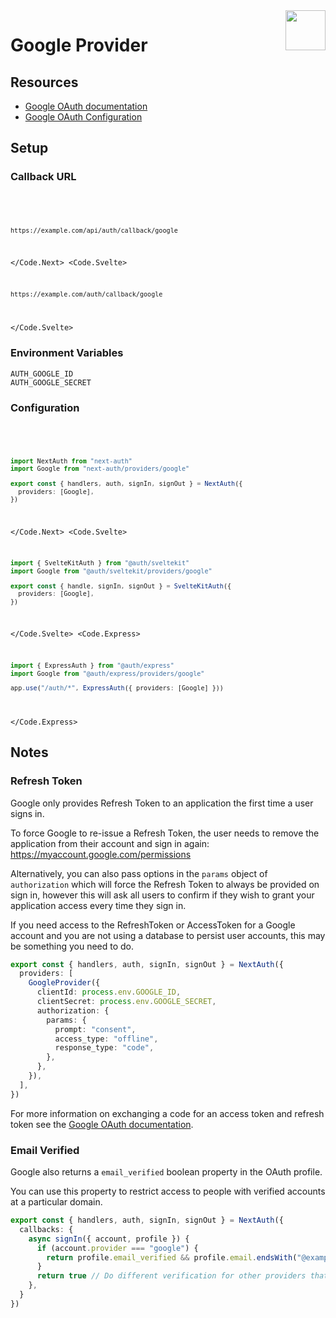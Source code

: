 
<img align="right" src="/img/providers/google.svg" height="64" width="64" />

# Google Provider

## Resources

- [Google OAuth documentation](https://developers.google.com/identity/protocols/oauth2)
- [Google OAuth Configuration](https://console.developers.google.com/apis/credentials)

## Setup

### Callback URL

<Code>
  <Code.Next>

```bash
https://example.com/api/auth/callback/google
```

  </Code.Next>
  <Code.Svelte>

```bash
https://example.com/auth/callback/google
```

  </Code.Svelte>
</Code>

### Environment Variables

```
AUTH_GOOGLE_ID
AUTH_GOOGLE_SECRET
```

### Configuration

<Code>
  <Code.Next>

```ts filename="@/auth.ts"
import NextAuth from "next-auth"
import Google from "next-auth/providers/google"

export const { handlers, auth, signIn, signOut } = NextAuth({
  providers: [Google],
})
```

  </Code.Next>
  <Code.Svelte>

```ts filename="/src/auth.ts"
import { SvelteKitAuth } from "@auth/sveltekit"
import Google from "@auth/sveltekit/providers/google"

export const { handle, signIn, signOut } = SvelteKitAuth({
  providers: [Google],
})
```

  </Code.Svelte>
  <Code.Express>

```ts filename="/src/app.ts"
import { ExpressAuth } from "@auth/express"
import Google from "@auth/express/providers/google"

app.use("/auth/*", ExpressAuth({ providers: [Google] }))
```

  </Code.Express>
</Code>

## Notes

### Refresh Token

Google only provides Refresh Token to an application the first time a user signs in.

To force Google to re-issue a Refresh Token, the user needs to remove the application from their account and sign in again:
https://myaccount.google.com/permissions

Alternatively, you can also pass options in the `params` object of `authorization` which will force the Refresh Token to always be provided on sign in, however this will ask all users to confirm if they wish to grant your application access every time they sign in.

If you need access to the RefreshToken or AccessToken for a Google account and you are not using a database to persist user accounts, this may be something you need to do.

```ts filename="app/api/auth/[...nextauth]/route.ts"
export const { handlers, auth, signIn, signOut } = NextAuth({
  providers: [
    GoogleProvider({
      clientId: process.env.GOOGLE_ID,
      clientSecret: process.env.GOOGLE_SECRET,
      authorization: {
        params: {
          prompt: "consent",
          access_type: "offline",
          response_type: "code",
        },
      },
    }),
  ],
})
```

For more information on exchanging a code for an access token and refresh token see the [Google OAuth documentation](https://developers.google.com/identity/openid-connect/openid-connect#exchangecode).

### Email Verified

Google also returns a `email_verified` boolean property in the OAuth profile.

You can use this property to restrict access to people with verified accounts at a particular domain.

```ts filename="@/auth.ts"
export const { handlers, auth, signIn, signOut } = NextAuth({
  callbacks: {
    async signIn({ account, profile }) {
      if (account.provider === "google") {
        return profile.email_verified && profile.email.endsWith("@example.com")
      }
      return true // Do different verification for other providers that don't have `email_verified`
    },
  }
})
```
